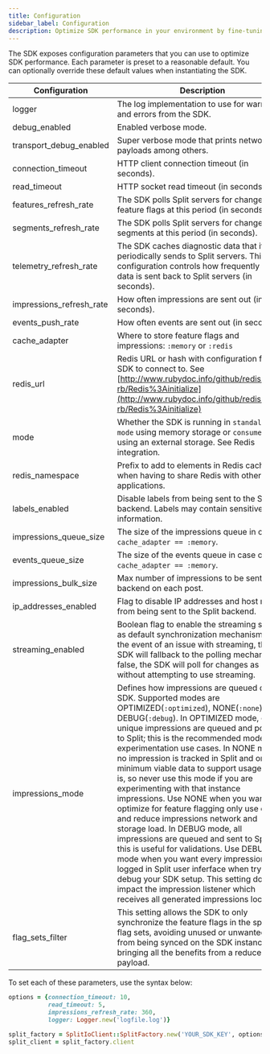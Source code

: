 ```yaml
---
title: Configuration
sidebar_label: Configuration
description: Optimize SDK performance in your environment by fine-tuning SDK config settings.
---
```


The SDK exposes configuration parameters that you can use to optimize SDK performance. Each parameter is preset to a reasonable default. You can optionally override these default values when instantiating the SDK.

| **Configuration** | **Description** | **Default value** |
| --- | --- | --- |
| logger | The log implementation to use for warnings and errors from the SDK. | Logs to STDOUT  |
| debug_enabled| Enabled verbose mode. | false  |
| transport_debug_enabled | Super verbose mode that prints network payloads among others. | false  |
| connection_timeout| HTTP client connection timeout (in seconds). | 5s  |
| read_timeout | HTTP socket read timeout (in seconds). | 5s  |
| features_refresh_rate  |The SDK polls Split servers for changes to feature flags at this period (in seconds). | 5s |
| segments_refresh_rate | The SDK polls Split servers for changes to segments at this period (in seconds). | 60s  |
| telemetry_refresh_rate | The SDK caches diagnostic data that it periodically sends to Split servers. This configuration controls how frequently this data is sent back to Split servers (in seconds). | 3600s  |
| impressions_refresh_rate | How often impressions are sent out (in seconds). | 60s  |
| events_push_rate | How often events are sent out (in seconds). | 60s  |
| cache_adapter| Where to store feature flags and impressions: `:memory` or `:redis` | `:memory`  |
| redis_url | Redis URL or hash with configuration for SDK to connect to. See [http://www.rubydoc.info/github/redis/redis-rb/Redis%3Ainitialize](http://www.rubydoc.info/github/redis/redis-rb/Redis%3Ainitialize) | 'redis://127.0.0.1:6379/0'  |
| mode | Whether the SDK is running in `standalone mode` using memory storage or `consumer mode` using an external storage. See Redis integration. | `:standalone`  |
| redis_namespace | Prefix to add to elements in Redis cache when having to share Redis with other applications. | `"SPLITIO/ruby-#{VERSION}"`  |
| labels_enabled | Disable labels from being sent to the Split backend. Labels may contain sensitive information. | true  |
| impressions_queue_size | The size of the impressions queue in case of `cache_adapter == :memory`.  | 5000 |
| events_queue_size | The size of the events queue in case of `cache_adapter == :memory`.  | 500 |
| impressions_bulk_size | Max number of impressions to be sent to the backend on each post. | impressions_queue_size  |
| ip_addresses_enabled | Flag to disable IP addresses and host name from being sent to the Split backend. | true |
| streaming_enabled | Boolean flag to enable the streaming service as default synchronization mechanism. In the event of an issue with streaming, the SDK will fallback to the polling mechanism. If false, the SDK will poll for changes as usual without attempting to use streaming. | true |
| impressions_mode | Defines how impressions are queued on the SDK. Supported modes are OPTIMIZED(`:optimized`), NONE(`:none`), and DEBUG(`:debug`). In OPTIMIZED mode, only unique impressions are queued and posted to Split; this is the recommended mode for experimentation use cases. In NONE mode, no impression is tracked in Split and only minimum viable data to support usage stats is, so never use this mode if you are experimenting with that instance impressions. Use NONE when you want to optimize for feature flagging only use cases and reduce impressions network and storage load. In DEBUG mode, all impressions are queued and sent to Split; this is useful for validations. Use DEBUG mode when you want every impression to be logged in Split user inferface when trying to debug your SDK setup. This setting does not impact the impression listener which receives all generated impressions locally. | `:optimized` |
| flag_sets_filter | This setting allows the SDK to only synchronize the feature flags in the specified flag sets, avoiding unused or unwanted flags from being synced on the SDK instance, bringing all the benefits from a reduced payload. | nil |
To set each of these parameters, use the syntax below:

```ruby title="Ruby"
options = {connection_timeout: 10,
           read_timeout: 5,
           impressions_refresh_rate: 360,
           logger: Logger.new('logfile.log')}

split_factory = SplitIoClient::SplitFactory.new('YOUR_SDK_KEY', options)
split_client = split_factory.client
```